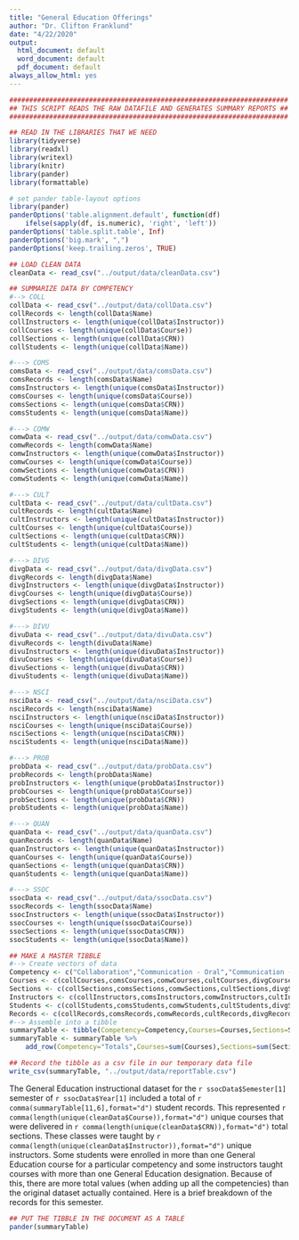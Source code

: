 ```yaml
---
title: "General Education Offerings"
author: "Dr. Clifton Franklund"
date: "4/22/2020"
output:
  html_document: default
  word_document: default
  pdf_document: default
always_allow_html: yes
---
```


```r
######################################################################
## THIS SCRIPT READS THE RAW DATAFILE AND GENERATES SUMMARY REPORTS ##
######################################################################

## READ IN THE LIBRARIES THAT WE NEED
library(tidyverse)
library(readxl)
library(writexl)
library(knitr)
library(pander)
library(formattable)
```


```r
# set pander table-layout options
library(pander)
panderOptions('table.alignment.default', function(df)
    ifelse(sapply(df, is.numeric), 'right', 'left'))
panderOptions('table.split.table', Inf)
panderOptions('big.mark', ",")
panderOptions('keep.trailing.zeros', TRUE)
```

```r
## LOAD CLEAN DATA
cleanData <- read_csv("../output/data/cleanData.csv")

## SUMMARIZE DATA BY COMPETENCY
#--> COLL
collData <- read_csv("../output/data/collData.csv")
collRecords <- length(collData$Name)
collInstructors <- length(unique(collData$Instructor))
collCourses <- length(unique(collData$Course))
collSections <- length(unique(collData$CRN))
collStudents <- length(unique(collData$Name))

#---> COMS
comsData <- read_csv("../output/data/comsData.csv")
comsRecords <- length(comsData$Name)
comsInstructors <- length(unique(comsData$Instructor))
comsCourses <- length(unique(comsData$Course))
comsSections <- length(unique(comsData$CRN))
comsStudents <- length(unique(comsData$Name))

#---> COMW
comwData <- read_csv("../output/data/comwData.csv")
comwRecords <- length(comwData$Name)
comwInstructors <- length(unique(comwData$Instructor))
comwCourses <- length(unique(comwData$Course))
comwSections <- length(unique(comwData$CRN))
comwStudents <- length(unique(comwData$Name))

#---> CULT
cultData <- read_csv("../output/data/cultData.csv")
cultRecords <- length(cultData$Name)
cultInstructors <- length(unique(cultData$Instructor))
cultCourses <- length(unique(cultData$Course))
cultSections <- length(unique(cultData$CRN))
cultStudents <- length(unique(cultData$Name))

#---> DIVG
divgData <- read_csv("../output/data/divgData.csv")
divgRecords <- length(divgData$Name)
divgInstructors <- length(unique(divgData$Instructor))
divgCourses <- length(unique(divgData$Course))
divgSections <- length(unique(divgData$CRN))
divgStudents <- length(unique(divgData$Name))

#---> DIVU
divuData <- read_csv("../output/data/divuData.csv")
divuRecords <- length(divuData$Name)
divuInstructors <- length(unique(divuData$Instructor))
divuCourses <- length(unique(divuData$Course))
divuSections <- length(unique(divuData$CRN))
divuStudents <- length(unique(divuData$Name))

#---> NSCI
nsciData <- read_csv("../output/data/nsciData.csv")
nsciRecords <- length(nsciData$Name)
nsciInstructors <- length(unique(nsciData$Instructor))
nsciCourses <- length(unique(nsciData$Course))
nsciSections <- length(unique(nsciData$CRN))
nsciStudents <- length(unique(nsciData$Name))

#---> PROB
probData <- read_csv("../output/data/probData.csv")
probRecords <- length(probData$Name)
probInstructors <- length(unique(probData$Instructor))
probCourses <- length(unique(probData$Course))
probSections <- length(unique(probData$CRN))
probStudents <- length(unique(probData$Name))

#---> QUAN
quanData <- read_csv("../output/data/quanData.csv")
quanRecords <- length(quanData$Name)
quanInstructors <- length(unique(quanData$Instructor))
quanCourses <- length(unique(quanData$Course))
quanSections <- length(unique(quanData$CRN))
quanStudents <- length(unique(quanData$Name))

#---> SSOC
ssocData <- read_csv("../output/data/ssocData.csv")
ssocRecords <- length(ssocData$Name)
ssocInstructors <- length(unique(ssocData$Instructor))
ssocCourses <- length(unique(ssocData$Course))
ssocSections <- length(unique(ssocData$CRN))
ssocStudents <- length(unique(ssocData$Name))

## MAKE A MASTER TIBBLE
#--> Create vectors of data
Competency <- c("Collaboration","Communication - Oral","Communication - Written","Culture","Diversity - Global","Diversity - Race, Ethnicity, Gender","Natural Sciences","Problem Solving","Quantitative Literacy","Self and Society")
Courses <- c(collCourses,comsCourses,comwCourses,cultCourses,divgCourses,divuCourses,nsciCourses,probCourses,quanCourses,ssocCourses)
Sections <- c(collSections,comsSections,comwSections,cultSections,divgSections,divuSections,nsciSections,probSections,quanSections,ssocSections)
Instructors <- c(collInstructors,comsInstructors,comwInstructors,cultInstructors,divgInstructors,divuInstructors,nsciInstructors,probInstructors,quanInstructors,ssocInstructors)
Students <- c(collStudents,comsStudents,comwStudents,cultStudents,divgStudents,divuStudents,nsciStudents,probStudents,quanStudents,ssocStudents)
Records <- c(collRecords,comsRecords,comwRecords,cultRecords,divgRecords,divuRecords,nsciRecords,probRecords,quanRecords,ssocRecords)
#--> Assemble into a tibble
summaryTable <- tibble(Competency=Competency,Courses=Courses,Sections=Sections,Instructors=Instructors,Students=Students,Records=Records)
summaryTable <- summaryTable %>% 
	add_row(Competency="Totals",Courses=sum(Courses),Sections=sum(Sections),Instructors=sum(Instructors),Students=sum(Students),Records=sum(Records))

## Record the tibble as a csv file in our temporary data file
write_csv(summaryTable, "../output/data/reportTable.csv")
```

The General Education instructional dataset for the `r ssocData$Semester[1]` semester of `r ssocData$Year[1]` included a total of `r comma(summaryTable[11,6],format="d")` student records. This represented `r comma(length(unique(cleanData$Course)),format="d")` unique courses that were delivered in `r comma(length(unique(cleanData$CRN)),format="d")` total sections. These classes were taught by `r comma(length(unique(cleanData$Instructor)),format="d")` unique instructors. Some students were enrolled in more than one General Education course for a particular competency and some instructors taught courses with more than one General Education designation. Because of this, there are more total values (when adding up all the competencies) than the original dataset actually contained. Here is a brief breakdown of the records for this semester.

```r
## PUT THE TIBBLE IN THE DOCUMENT AS A TABLE
pander(summaryTable)
```
